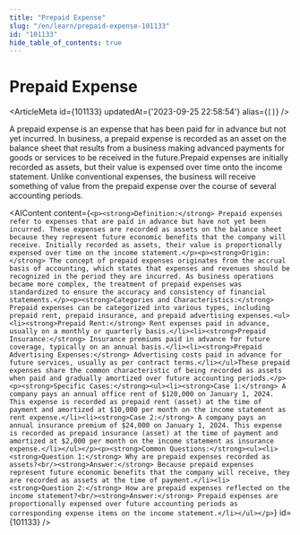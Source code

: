 ```yaml
---
title: "Prepaid Expense"
slug: "/en/learn/prepaid-expense-101133"
id: "101133"
hide_table_of_contents: true
---
```



# Prepaid Expense

<ArticleMeta id={101133} updatedAt={'2023-09-25 22:58:54'} alias={`[]`} />
<div className='border-solid border-b border-t-0 my-4 border-[var(--ifm-color-gray-300)]' />

A prepaid expense is an expense that has been paid for in advance but not yet incurred. In business, a prepaid expense is recorded as an asset on the balance sheet that results from a business making advanced payments for goods or services to be received in the future.Prepaid expenses are initially recorded as assets, but their value is expensed over time onto the income statement. Unlike conventional expenses, the business will receive something of value from the prepaid expense over the course of several accounting periods.

<AIContent content={`<p><strong>Definition:</strong> Prepaid expenses refer to expenses that are paid in advance but have not yet been incurred. These expenses are recorded as assets on the balance sheet because they represent future economic benefits that the company will receive. Initially recorded as assets, their value is proportionally expensed over time on the income statement.</p><p><strong>Origin:</strong> The concept of prepaid expenses originates from the accrual basis of accounting, which states that expenses and revenues should be recognized in the period they are incurred. As business operations became more complex, the treatment of prepaid expenses was standardized to ensure the accuracy and consistency of financial statements.</p><p><strong>Categories and Characteristics:</strong> Prepaid expenses can be categorized into various types, including prepaid rent, prepaid insurance, and prepaid advertising expenses.<ul><li><strong>Prepaid Rent:</strong> Rent expenses paid in advance, usually on a monthly or quarterly basis.</li><li><strong>Prepaid Insurance:</strong> Insurance premiums paid in advance for future coverage, typically on an annual basis.</li><li><strong>Prepaid Advertising Expenses:</strong> Advertising costs paid in advance for future services, usually as per contract terms.</li></ul>These prepaid expenses share the common characteristic of being recorded as assets when paid and gradually amortized over future accounting periods.</p><p><strong>Specific Cases:</strong><ul><li><strong>Case 1:</strong> A company pays an annual office rent of $120,000 on January 1, 2024. This expense is recorded as prepaid rent (asset) at the time of payment and amortized at $10,000 per month on the income statement as rent expense.</li><li><strong>Case 2:</strong> A company pays an annual insurance premium of $24,000 on January 1, 2024. This expense is recorded as prepaid insurance (asset) at the time of payment and amortized at $2,000 per month on the income statement as insurance expense.</li></ul></p><p><strong>Common Questions:</strong><ul><li><strong>Question 1:</strong> Why are prepaid expenses recorded as assets?<br/><strong>Answer:</strong> Because prepaid expenses represent future economic benefits that the company will receive, they are recorded as assets at the time of payment.</li><li><strong>Question 2:</strong> How are prepaid expenses reflected on the income statement?<br/><strong>Answer:</strong> Prepaid expenses are proportionally expensed over future accounting periods as corresponding expense items on the income statement.</li></ul></p>`} id={101133} />
